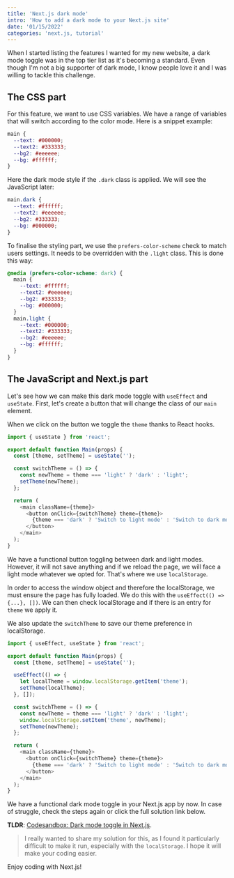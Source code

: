 ```yaml
---
title: 'Next.js dark mode'
intro: 'How to add a dark mode to your Next.js site'
date: '01/15/2022'
categories: 'next.js, tutorial'
---
```



When I started listing the features I wanted for my new website, a dark mode toggle was in the top tier list as it's becoming a standard. Even though I'm not a big supporter of dark mode, I know people love it and I was willing to tackle this challenge.

## The CSS part

For this feature, we want to use CSS variables. We have a range of variables that will switch according to the color mode.
Here is a snippet example:

```css
main {
  --text: #000000;
  --text2: #333333;
  --bg2: #eeeeee;
  --bg: #ffffff;
}
```

Here the dark mode style if the `.dark` class is applied. We will see the JavaScript later:

```css
main.dark {
  --text: #ffffff;
  --text2: #eeeeee;
  --bg2: #333333;
  --bg: #000000;
}
```

To finalise the styling part, we use the `prefers-color-scheme` check to match users settings.
It needs to be overridden with the `.light` class.
This is done this way:

```css
@media (prefers-color-scheme: dark) {
  main {
    --text: #ffffff;
    --text2: #eeeeee;
    --bg2: #333333;
    --bg: #000000;
  }
  main.light {
    --text: #000000;
    --text2: #333333;
    --bg2: #eeeeee;
    --bg: #ffffff;
  }
}
```

## The JavaScript and Next.js part

Let's see how we can make this dark mode toggle with `useEffect` and `useState`.
First, let's create a button that will change the class of our `main` element.

When we click on the button we toggle the `theme` thanks to React hooks.

```js
import { useState } from 'react';

export default function Main(props) {
  const [theme, setTheme] = useState('');

  const switchTheme = () => {
    const newTheme = theme === 'light' ? 'dark' : 'light';
    setTheme(newTheme);
  };

  return (
    <main className={theme}>
      <button onClick={switchTheme} theme={theme}>
        {theme === 'dark' ? 'Switch to light mode' : 'Switch to dark mode'}
      </button>
    </main>
  );
}
```

We have a functional button toggling between dark and light modes. However, it will not save anything and if we reload the page, we will face a light mode whatever we opted for. That's where we use `localStorage`.

In order to access the window object and therefore the localStorage, we must ensure the page has fully loaded. We do this with the `useEffect(() => {...}, [])`.
We can then check localStorage and if there is an entry for `theme` we apply it.

We also update the `switchTheme` to save our theme preference in localStorage.

```js
import { useEffect, useState } from 'react';

export default function Main(props) {
  const [theme, setTheme] = useState('');

  useEffect(() => {
    let localTheme = window.localStorage.getItem('theme');
    setTheme(localTheme);
  }, []);

  const switchTheme = () => {
    const newTheme = theme === 'light' ? 'dark' : 'light';
    window.localStorage.setItem('theme', newTheme);
    setTheme(newTheme);
  };

  return (
    <main className={theme}>
      <button onClick={switchTheme} theme={theme}>
        {theme === 'dark' ? 'Switch to light mode' : 'Switch to dark mode'}
      </button>
    </main>
  );
}
```

We have a functional dark mode toggle in your Next.js app by now. In case of struggle, check the steps again or click the full solution link below.

**TLDR**: <a href="https://codesandbox.io/s/darkmode-0ubir" target="_blank">Codesandbox: Dark mode toggle in Next.js</a>.

> I really wanted to share my solution for this, as I found it particularly difficult to make it run, especially with the `localStorage`. I hope it will make your coding easier.

Enjoy coding with Next.js!

